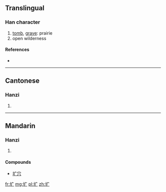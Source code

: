 {{also|壙}}
==Translingual==

===Han character===
{{Han char|rn=32|rad=土|as=03|sn=6|four=|canj=土戈 (GI), X土戈 (XGI)}}

# [[tomb]], [[grave]]: prairie
# open wilderness

====References====
* {{Han ref|kx=0224.181|hdz=10420.070|uh=5739|ud=22329}}

----

==Cantonese==

===Hanzi===
{{yue-hanzi|jyut=|y=kwong3|tra=壙}}

# {{defn|lang=yue|sort=土03}}

----

==Mandarin==

===Hanzi===
{{cmn-hanzi|tra=壙|pin=[[kuàng]] ([[kuang4]])|wg=k'uang<sup>4</sup>}}

# {{defn|lang=cmn|sort=土03}}

====Compounds====
* [[圹穴]]

[[fr:圹]]
[[mg:圹]]
[[pl:圹]]
[[zh:圹]]